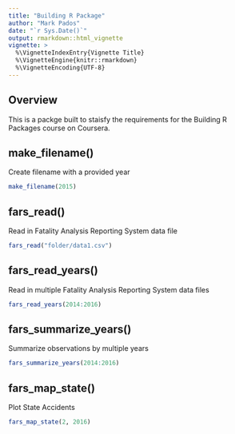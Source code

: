 ```yaml
---
title: "Building R Package"
author: "Mark Pados"
date: "`r Sys.Date()`"
output: rmarkdown::html_vignette
vignette: >
  %\VignetteIndexEntry{Vignette Title}
  %\VignetteEngine{knitr::rmarkdown}
  %\VignetteEncoding{UTF-8}
---
```


## Overview

This is a packge built to staisfy the requirements for the Building R Packages course on Coursera.

## make_filename()

Create filename with a provided year

```r
make_filename(2015)
```

## fars_read()

Read in Fatality Analysis Reporting System data file

```r
fars_read("folder/data1.csv")
```

## fars_read_years()

Read in multiple Fatality Analysis Reporting System data files

```r
fars_read_years(2014:2016)
```

## fars_summarize_years()

Summarize observations by multiple years

```r
fars_summarize_years(2014:2016)
```

## fars_map_state()

Plot State Accidents

```r
fars_map_state(2, 2016)
```

